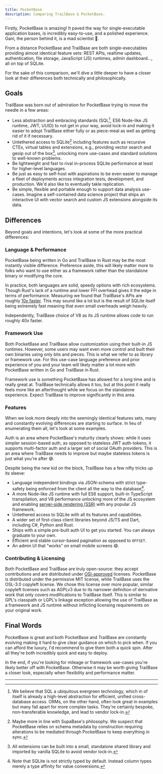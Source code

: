 ```yaml
---
title: PocketBase
description: Comparing TrailBase & PocketBase.
---
```



Firstly, PocketBase is amazing! It paved the way for single-executable
application bases, is incredibly easy-to-use, and a polished
experience. Gani, the person behind it, is a mad scientist 🙏.

From a distance PocketBase and TrailBase are both single-executables providing
almost identical feature sets: REST APIs, realtime updates, authentication, file
storage, JavaScript (JS) runtimes, admin dashboard..., all on top of SQLite.

For the sake of this comparison, we'll dive a little deeper to have a closer
look at their differences both technically and philosophically.

## Goals

TrailBase was born out of admiration for PocketBase trying to move the needle
in a few areas:

- Less abstraction and embracing standards (SQL[^1], ES6 Node-like JS runtime,
  JWT, UUID) to not get in your way, avoid lock-in and making it easier to
  adopt TrailBase either fully or as piece-meal as well as getting rid of it if
  necessary.
- Untethered access to SQLite[^2] including features such as recursive CTEs,
  virtual tables and extensions, e.g., providing vector search and geoip out of
  the box[^3], unlocking more use-cases and standard solutions to well-known
  problems.
- Be lightweight and fast to rival in-process SQLite performance at least for
  higher-level languages.
- Be just as easy to self-host with aspirations to be even easier to manage a
  fleet of deployments across integration tests, development, and production.
  We'd also like to eventually takle replication.
- Be simple, flexible and portable enough to support data analysis use-cases.
  Imagine a self-contained data science project that ships an interactive UI
  with vector search and custom JS extensions alongside its data.

## Differences

Beyond goals and intentions, let's look at some of the more practical differences:

### Language & Performance

PocketBase being written in Go and TrailBase in Rust may be the most instantly
visible difference.
Preference aside, this will likely matter more to folks who want to use
either as a framework rather than the standalone binary or modifying the core.

In practice, both languages are solid, speedy options with rich ecosystems.
Though Rust's lack of a runtime and lower FFI overhead gives it the edge in
terms of performance.
Measuring we found that TrailBase's APIs are roughly [10x faster](/reference/benchmarks/).
This may sound like a lot but is the result of SQLite itself being extremely
fast meaning that even small overheads weigh heavily.

Independently, TrailBase choice of V8 as its JS runtime allows code to run
roughly 40x faster.

### Framework Use

Both PocketBase and TrailBase allow customization using their built-in JS
runtimes. However, some users may want even more control and built their own
binaries using only bits and pieces.
This is what we refer to as library or framework use. For this use-case
language preference and prior experience of you and your team will likely matter
a lot more with PocketBase written in Go and TrailBase in Rust.

Framework use is something PocketBase has allowed for a long time and is really
great at.
TrailBase technically allows it too, but at this point it really feels more
like an afterthought while we focus on the standalone experience.
Expect TrailBase to improve significantly in this area.

### Features

When we look more deeply into the seemingly identical features sets, many and
constantly evolving differences are starting to surface.
In lieu of enumerating them all, let's look at some examples.

Auth is an area where PocketBase's maturity clearly shows: while it uses
simpler session-based auth, as opposed to stateless JWT auth-tokens, it
supports multi-factor auth and a larger set of social OAuth providers.
This is an area where TrailBase needs to improve but maybe stateless tokens is
just what you're after 😅.

Despite being the new kid on the block, TrailBase has a few nifty tricks up its
sleeve:

- Language independent bindings via JSON-schema with strict type-safety
  being enforced from the client all the way to the database[^4].
- A more Node-like JS runtime with full ES6 support, built-in TypeScript
  transpilation, and V8 performance unlocking more of the JS ecosystem and enabling
  [server-side rendering (SSR)](https://github.com/trailbaseio/trailbase/tree/main/examples/collab-clicker-ssr)
  with any popular JS framework.
- Untethered access to SQLite with all its features and capabilities.
- A wider set of first-class client libraries beyond JS/TS and Dart, including
  C#, Python and Rust.
- Ships with a simple pre-built auth UI to get you started. You can always
  graduate to your own.
- Efficient and stable cursor-based pagination as opposed to `OFFSET`.
- An admin UI that "works" on small mobile screens 😅.

### Contributing & Licensing

Both PocketBase and TrailBase are truly open-source: they accept contributions
and are distributed under [OSI-approved](https://opensource.org/licenses) licenses.
PocketBase is distributed under the permissive MIT license, while TrailBase
uses the OSL-3.0 copyleft license.
We chose this license over more popular, similar copyleft licenses such as
AGPLv3 due to its narrower definition of derivative work that only covers
modifications to TrailBase itself. This is similar to GPL's classpath or LGPL's
linkage exception allowing the use of TrailBase as a framework and JS runtime
without inflicting licensing requirements on your original work.

## Final Words

PocketBase is great and both PocketBase and TrailBase are constantly evolving
making it hard to give clear guidance on which to pick when.
If you can afford the luxury, I'd recommend to give them both a quick spin.
After all they're both incredibly quick and easy to deploy.

In the end, if you're looking for mileage or framework use-cases you're likely
better off with PocketBase.
Otherwise it may be worth giving TrailBase a closer look, especially when
flexibility and performance matter.

<Aside type="note" title="Getting TrailBase">
  <GettingTrailBase />
</Aside>

<div class="h-[30px]" />

---

[^1]:
    We believe that SQL a ubiquitous evergreen technology, which in of itself
    is already a high-level abstraction for efficient, unified cross-database
    access.
    ORMs, on the other hand, often look great in examples but many fall apart
    for more complex tasks. They're certainly bespoke, non-transferable
    knowledge, and lead to vendor lock-in.

[^2]:
    Maybe more in line with SupaBase's philosophy. We suspect that PocketBase
    relies on schema metadata by construction requiring alterations to be
    mediated through PocketBase to keep everything in sync.

[^3]:
    All extensions can be built into a small, standalone shared library and
    imported by vanilla SQLite to avoid vendor lock-in.

[^4]:
    Note that SQLite is not strictly typed by default. Instead column types
    merely a type affinity for value conversions.

